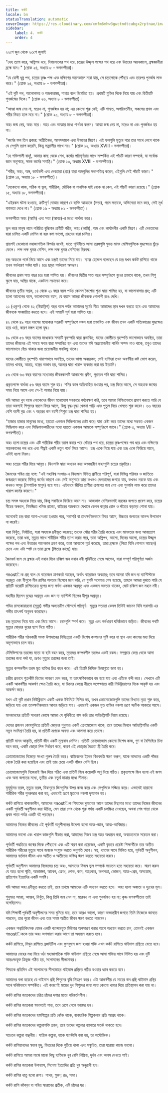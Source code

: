 ```yaml
---
title: কর্কট
locale: bn
statusTranslation: automatic
coverImage: https://res.cloudinary.com/xmfm6mhw3gwctndtcubgx2rptnae/image/upload/v1741354450/small_cover_tratado_esoterico_de_astrologia_hermetica_6210a35442.webp
sidebar:
    label: 4. কর্কট
    order: 4
---
```

২২শে জুন থেকে ২৩শে জুলাই

"দেহ ত্যাগ করে, অগ্নিপথ ধরে, দিবালোকের পথ ধরে, চন্দ্রের উজ্জ্বল পক্ষের পথ ধরে এবং উত্তরের অয়নকালে, ব্রহ্মজ্ঞানীরা ব্রহ্মে যান।" (শ্লোক ২৪, অধ্যায় ৮ - ভগবদ্গীতা)।

"যে যোগী ধূম্র পথ, চন্দ্রের কৃষ্ণ পক্ষ এবং দক্ষিণের অয়নকালে মারা যায়, সে চন্দ্রলোকে পৌঁছায় এবং তারপর পুনর্জন্ম লাভ করে।" (শ্লোক ২৫, অধ্যায় ৮ - ভগবদ্গীতা)।

"এই দুটি পথ, আলোকময় ও অন্ধকারময়, শাশ্বত বলে বিবেচিত হয়। প্রথমটি মুক্তির দিকে নিয়ে যায় এবং দ্বিতীয়টি পুনর্জন্মের দিকে।" (শ্লোক ২৬, অধ্যায় ৮ - ভগবদ্গীতা)।

"আত্মা জন্ম নেয় না, মরেও না, পুনর্জন্মও হয় না; এর কোনো শুরু নেই; এটি শাশ্বত, অপরিবর্তনীয়, সকলের প্রথম এবং শরীর নিহত হলে মরে না।" (শ্লোক ২০, অধ্যায় ৮ - ভগবদ্গীতা)।

অহং জন্ম নেয়, অহং মরে। অহং এবং আত্মার মধ্যে পার্থক্য করুন। আত্মা জন্ম নেয় না, মরেও না এবং পুনর্জন্মও হয় না।

"কর্মের ফল তিন প্রকার: অপ্রীতিকর, আনন্দদায়ক এবং উভয়ের মিশ্রণ। এই ফলগুলি মৃত্যুর পরে তার সাথে লেগে থাকে যে সেগুলি ত্যাগ করেনি, কিন্তু সন্ন্যাসীর সাথে নয়।" (শ্লোক ১২, অধ্যায় XVIII - ভগবদ্গীতা)।

"হে শক্তিশালী বাহু!, আমার কাছ থেকে শেখ, কর্মের পরিপূর্ণতার সাথে সম্পর্কিত এই পাঁচটি কারণ সম্পর্কে, যা সর্বোচ্চ জ্ঞান অনুসারে, সমস্ত কর্মের সমাপ্তি।" (শ্লোক ১৩, অধ্যায় XVIII - ভগবদ্গীতা)।

"শরীর, অহং, অঙ্গ, কার্যাবলী এবং দেবতারা (গ্রহ) যারা অঙ্গগুলির সভাপতিত্ব করেন, এইগুলি সেই পাঁচটি কারণ।" (শ্লোক ১৪, অধ্যায় ১৮ - ভগবদ্গীতা)।

"যেকোনো কাজ, সঠিক বা ভুল, শারীরিক, মৌখিক বা মানসিক যাই হোক না কেন, এই পাঁচটি কারণ রয়েছে।" (শ্লোক ১৫, অধ্যায় ১৮, ভগবদ্গীতা)।

"এইরকম ঘটনা হওয়ায়, ত্রুটিপূর্ণ বোঝার কারণে যে ব্যক্তি আত্মাকে (সত্তা), পরম সত্তাকে, অভিনেতা মনে করে, সেই মূর্খ বাস্তবতা দেখে না।" (শ্লোক ১৬ - অধ্যায় ৮১ - ভগবদ্গীতা)।

ভগবদ্গীতা অহং (আমি) এবং সত্তা (আত্মা)-র মধ্যে পার্থক্য করে।

ভুল করে মানুষ নামে পরিচিত বুদ্ধিমান প্রাণীটি শরীর, অহং (আমি), অঙ্গ এবং কার্যাবলীর একটি মিশ্রণ। এটি দেবতাদের দ্বারা চালিত একটি মেশিন বা বরং বলা ভালো, গ্রহদের দ্বারা চালিত।

প্রায়শই যেকোনো মহাজাগতিক বিপর্যয় যথেষ্ট, যাতে পৃথিবীতে আসা তরঙ্গগুলি ঘুমন্ত মানব মেশিনগুলিকে যুদ্ধক্ষেত্রে ছুঁড়ে ফেলে। লক্ষ লক্ষ ঘুমন্ত মেশিন, লক্ষ লক্ষ ঘুমন্ত মেশিনের বিরুদ্ধে।

চন্দ্র অহংকে গর্ভে নিয়ে আসে এবং চন্দ্রই তাদের নিয়ে যায়। ম্যাক্স হেন্ডেল বলেছেন যে চন্দ্র যখন কর্কট রাশিতে থাকে তখন গর্ভধারণ সর্বদা ঘটে। চন্দ্র ছাড়া গর্ভধারণ অসম্ভব।

জীবনের প্রথম সাত বছর চন্দ্র দ্বারা শাসিত হয়। জীবনের দ্বিতীয় সাত বছর সম্পূর্ণরূপে বুধের প্রভাবে থাকে, তখন শিশু স্কুলে যায়, অস্থির থাকে, একটানা নড়াচড়া করে।

জীবনের তৃতীয় সপ্তক, ১৪ থেকে ২১ বছর বয়স পর্যন্ত কোমল কৈশোর শুক্র দ্বারা শাসিত হয়, যা ভালোবাসার গ্রহ; এটি হলো আবেগের বয়স, ভালোবাসার বয়স, যে বয়সে আমরা জীবনকে গোলাপী রঙে দেখি।

২১ (একুশ) থেকে ৪২ (বিয়াল্লিশ) বছর বয়স পর্যন্ত আমাদের সূর্যের নীচে আমাদের স্থান দখল করতে হবে এবং আমাদের জীবনকে সংজ্ঞায়িত করতে হবে। এই সময়টি সূর্য দ্বারা শাসিত হয়।

৪২ থেকে ৪৯ বছর বয়সের মধ্যেকার সপ্তকটি সম্পূর্ণরূপে মঙ্গল দ্বারা প্রভাবিত এবং জীবন তখন একটি সত্যিকারের যুদ্ধক্ষেত্র হয়ে ওঠে, কারণ মঙ্গল হলো যুদ্ধ।

৪৯ থেকে ৫৬ বছর বয়সের মধ্যেকার সময়টি বৃহস্পতি দ্বারা প্রভাবিত; যাদের কোষ্ঠীতে বৃহস্পতি ভালোভাবে অবস্থিত, তারা তাদের জীবনের এই সময়ে সবার দ্বারা সম্মানিত হন এবং তাদের যদি অপ্রয়োজনীয় পার্থিব সম্পদ নাও থাকে, তবুও তাদের ভালোভাবে বেঁচে থাকার জন্য প্রয়োজনীয় সবকিছু থাকে।

যাদের কোষ্ঠীতে বৃহস্পতি খারাপভাবে অবস্থিত, তাদের ভাগ্য অন্যরকম; সেই ব্যক্তিরা তখন অবর্ণনীয় কষ্ট ভোগ করেন, তাদের খাবার, আশ্রয়, বস্ত্রের অভাব হয়, অন্যের দ্বারা খারাপ ব্যবহার করা হয় ইত্যাদি।

৫৬ থেকে ৬৩ বছর বয়সের মধ্যেকার জীবনকালটি আকাশের প্রবীণ, পুরাতন শনি দ্বারা শাসিত।

প্রকৃতপক্ষে বার্ধক্য ৫৬ বছর বয়সে শুরু হয়। শনির কাল অতিবাহিত হওয়ার পর, চন্দ্র ফিরে আসে, সে অহংকে জন্মের সময় নিয়ে আসে এবং সে-ই আবার নিয়ে যায়।

যদি আমরা খুব বয়স্ক লোকেদের জীবন মনোযোগ সহকারে পর্যবেক্ষণ করি, তবে আমরা নিশ্চিতভাবে প্রমাণ করতে পারি যে তারা অবশ্যই শিশুদের বয়সে ফিরে আসে, কিছু বৃদ্ধ-বৃদ্ধা খেলনা গাড়ি এবং পুতুল নিয়ে খেলতে শুরু করেন। ৬৩ বছরের বেশি বয়সী বৃদ্ধ এবং ৭ বছরের কম বয়সী শিশুরা চন্দ্র দ্বারা শাসিত হয়।

"হাজার হাজার মানুষের মধ্যে, হয়তো একজন সিদ্ধিলাভের চেষ্টা করে; যারা চেষ্টা করে তাদের মধ্যে সম্ভবত একজন সিদ্ধিলাভ করে এবং সিদ্ধিলাভকারীদের মধ্যে হয়তো একজন আমাকে সম্পূর্ণরূপে জানে।" (শ্লোক ৩, অধ্যায় VII - ভগবদ্গীতা)।

অহং হলো চন্দ্রের এবং এটি শারীরিক শরীর ত্যাগ করার পরে ধোঁয়ার পথ ধরে, চন্দ্রের কৃষ্ণপক্ষের পথ ধরে এবং দক্ষিণের অয়নকালের পথ ধরে এবং শীঘ্রই একটি নতুন গর্ভে ফিরে আসে। চন্দ্র একে নিয়ে যায় এবং চন্দ্র একে ফিরিয়ে আনে, এটাই হলো নিয়ম।

অহং চন্দ্রের শরীর দিয়ে আবৃত। থিওসফি দ্বারা অধ্যয়ন করা অভ্যন্তরীণ বাহনগুলি চন্দ্রের প্রকৃতির।

জৈনদের পবিত্র গ্রন্থ বলে: "এই মহাবিশ্ব সংসার-এ বিদ্যমান বিভিন্ন প্রাণীতে পরিপূর্ণ, যারা বিভিন্ন পরিবার ও জাতিতে জন্মগ্রহণ করেছে বিভিন্ন কর্মের কারণে এবং সেই অনুসারে তারা কখনও দেবতাদের জগতে যায়, কখনও নরকে যায় এবং কখনও অসুর (পৈশাচিক মানুষ) হয়ে যায়। এইভাবে জীবিত প্রাণীরা ক্রমাগত জন্ম নেয় এবং পুনর্জন্ম লাভ করে তাদের খারাপ কর্মের কারণে।"

চন্দ্র সমস্ত অহংকে নিয়ে যায়, কিন্তু সবাইকে ফিরিয়ে আনে না। আজকাল বেশিরভাগই নরকের জগতে প্রবেশ করে, চন্দ্রের নীচের অঞ্চলে, নিমজ্জিত খনিজ রাজ্যে, বাইরের অন্ধকারে যেখানে কেবল কান্নার রোল ও দাঁতের কড়মড় শোনা যায়।

অনেকেই চন্দ্র দ্বারা আনা-নেওয়া হওয়ার পরে, সরাসরি বা তাৎক্ষণিকভাবে ফিরে আসে, উচ্চতর জগতের আনন্দ উপভোগ না করেই।

যারা নিখুঁত, নির্বাচিত, যারা অহংকে দ্রবীভূত করেছে; তাদের সৌর শরীর তৈরি করেছে এবং মানবতার জন্য আত্মত্যাগ করেছে, তারা ধন্য, মৃত্যুর সাথে শারীরিক শরীর ত্যাগ করার পরে, তারা অগ্নিপথ, আলো, দিনের আলো, চন্দ্রের উজ্জ্বল পক্ষের পথ এবং উত্তরের অয়নকাল গ্রহণ করে, তারা আত্মাকে মূর্ত করেছে, তারা ব্রহ্মকে (পিতা যিনি গোপনে আছেন) চেনে এবং এটা স্পষ্ট যে তারা ব্রহ্মে (পিতার কাছে) যায়।

জৈনধর্ম বলে যে ব্রহ্মার এই মহান দিনে চব্বিশ জন মহান নবী পৃথিবীতে নেমে আসেন, যারা সম্পূর্ণ পরিপূর্ণতা অর্জন করেছেন।

গnostিক গ্রন্থ বলে যে বারোজন ত্রাণকর্তা আছেন, অর্থাৎ বারোজন অবতার; তবে আমরা যদি জন দ্য ব্যাপ্টিস্টকে অগ্রদূত এবং যীশুকে মীন রাশির অবতার হিসেবে মনে করি, যে যুগটি সবেমাত্র শেষ হয়েছে, তাহলে আমরা বুঝতে পারি যে প্রতিটি বারোটি রাশিচক্রের যুগের জন্য সর্বদা একজন অগ্রদূত এবং একজন অবতার থাকেন, মোট চব্বিশ জন মহান নবী।

মহাবীর ছিলেন বুদ্ধের অগ্রদূত এবং জন দ্য ব্যাপ্টিস্ট ছিলেন যীশুর অগ্রদূত।

পবিত্র রাসকোয়ারনো (মৃত্যু) গভীর অভ্যন্তরীণ সৌন্দর্যে পরিপূর্ণ। মৃত্যুর সত্যতা কেবল তিনিই জানেন যিনি সরাসরি এর গভীর তাৎপর্য অনুভব করেছেন।

চন্দ্র মৃতদের নিয়ে যায় এবং নিয়ে আসে। চরমগুলি স্পর্শ করে। মৃত্যু এবং গর্ভধারণ ঘনিষ্ঠভাবে জড়িত। জীবনের পথটি মৃত্যুর ঘোড়ার খুরের ছাপ দিয়ে গঠিত।

শারীরিক শরীর গঠনকারী সমস্ত উপাদানের বিচ্ছিন্নতা একটি বিশেষ কম্পনের সৃষ্টি করে যা স্থান এবং কালের মধ্য দিয়ে অদৃশ্যভাবে চলে যায়।

টেলিভিশনের তরঙ্গের মতো যা ছবি বহন করে, মৃতদের কম্পনশীল তরঙ্গও একই রকম। সম্প্রচার কেন্দ্র থেকে আসা তরঙ্গের জন্য পর্দা যা, ভ্রূণও মৃত্যুর তরঙ্গের জন্য তাই।

মৃত্যুর কম্পনশীল তরঙ্গ মৃত ব্যক্তির চিত্র বহন করে। এই চিত্রটি নিষিক্ত ডিম্বাণুতে জমা হয়।

চন্দ্রীয় প্রভাবে শুক্রকীট ডিমের আবরণ ভেদ করে, যা তাৎক্ষণিকভাবে বন্ধ হয়ে যায় এবং এটিকে বন্দী করে। সেখানে এটি একটি আকর্ষণীয় আকর্ষণ ক্ষেত্র তৈরি করে, যা ডিমের কেন্দ্রে নীরবে অপেক্ষারত নারী নিউক্লিয়াসের দিকে আকৃষ্ট হয় এবং আকর্ষণ করে।

যখন এই দুটি প্রধান নিউক্লিয়াস একটি একক ইউনিটে মিলিত হয়, তখন ক্রোমোজোমগুলি তাদের বিখ্যাত নৃত্য শুরু করে, জড়িয়ে যায় এবং তাত্ক্ষণিকভাবে আবার জড়িয়ে যায়। এভাবেই একজন মৃত ব্যক্তির নকশা ভ্রূণে স্ফটিক আকারে আসে।

মানবদেহের প্রতিটি সাধারণ কোষে আমরা যে পৃথিবীতে বাস করি তার আটচল্লিশটি নিয়ম রয়েছে।

দেহের প্রজনন কোষগুলিতে প্রতিটি জোড়ার শুধুমাত্র একটি ক্রোমোজোম থাকে, তবে তাদের মিলনে আটচল্লিশটির একটি নতুন সংমিশ্রণ তৈরি হয়, যা প্রতিটি ভ্রূণকে অনন্য এবং আলাদা করে তোলে।

প্রতিটি মানব আকৃতি, প্রতিটি জীব একটি মূল্যবান মেশিন। প্রতিটি ক্রোমোজোম কোনো বিশেষ কাজ, গুণ বা বৈশিষ্ট্যের চিহ্ন বহন করে, একটি জোড়া লিঙ্গ নির্ধারণ করে, কারণ এই জোড়ার দ্বৈততা স্ত্রী তৈরি করে।

ক্রোমোজোমের বিজোড় সংখ্যা পুরুষ তৈরি করে। বাইবেলের ইভের কিংবদন্তি স্মরণ করুন, যাকে আদমের একটি পাঁজর থেকে তৈরি করা হয়েছিল এবং তাই তার চেয়ে একটি পাঁজর বেশি ছিল।

ক্রোমোজোমগুলি নিজেরাই জিন দিয়ে গঠিত এবং প্রতিটি জিন কয়েকটি অণু দিয়ে গঠিত। প্রকৃতপক্ষে জিন হলো এই জগৎ এবং অন্য জগতের মধ্যে, তৃতীয় এবং চতুর্থ মাত্রার মধ্যে সীমান্ত।

মুমূর্ষুদের তরঙ্গ, মৃত্যুর তরঙ্গ, ডিম্বাণুতে জিনগুলির উপর কাজ করে এবং সেগুলিকে সজ্জিত করে। এভাবেই হারানো শারীরিক শরীর পুনরুদ্ধার করা হয়, এভাবেই ভ্রূণে মৃতদের নকশা দৃশ্যমান হয়।

কর্কট রাশিতে থাকাকালীন, আমাদের গnostিক শিষ্যদের ঘুমানোর আগে তাদের বিছানার মধ্যে তাদের নিজের জীবনের একটি পূর্ববর্তী অনুশীলন করা উচিত, যেন তারা শেষ থেকে শুরু পর্যন্ত একটি চলচ্চিত্র দেখছেন, অথবা শেষ পাতা থেকে প্রথম পাতা পর্যন্ত একটি বই পড়ছেন।

আমাদের নিজের জীবনের এই পূর্ববর্তী অনুশীলনের উদ্দেশ্য হলো আত্ম-জ্ঞান, আত্ম-আবিষ্কার।

আমাদের ভালো এবং খারাপ কাজগুলি স্বীকার করা, আমাদের নিজস্ব চন্দ্র অহং অধ্যয়ন করা, অবচেতনকে সচেতন করা।

পূর্ববর্তী পদ্ধতিতে জন্মের দিকে পৌঁছানো এবং এটি স্মরণ করা প্রয়োজন, একটি বৃহত্তর প্রচেষ্টা শিক্ষার্থীকে তার অতীত শারীরিক শরীরের মৃত্যুর সাথে জন্মকে সংযুক্ত করতে অনুমতি দেবে। স্বপ্ন, ধ্যানের সাথে মিলিত হয়ে, পূর্ববর্তী অনুশীলন, আমাদের বর্তমান জীবন এবং অতীত ও অতীতের অস্তিত্ব স্মরণ করতে সহায়তা করবে।

পূর্ববর্তী অনুশীলন আমাদের নিজেদের চন্দ্র অহং, আমাদের নিজস্ব ভুল সম্পর্কে সচেতন হতে সহায়তা করে। স্মরণ করুন যে অহং হলো স্মৃতি, আকাঙ্ক্ষা, আবেগ, ক্রোধ, লোভ, কাম, অহংকার, অলসতা, ভোজন, আত্ম-প্রেম, অসন্তোষ, প্রতিশোধ ইত্যাদির একটি সমষ্টি।

যদি আমরা অহং দ্রবীভূত করতে চাই, তবে প্রথমে আমাদের এটি অধ্যয়ন করতে হবে। অহং হলো অজ্ঞতা ও দুঃখের মূল।

শুধুমাত্র আত্মা, আত্মন, নিখুঁত, কিন্তু তিনি জন্ম নেন না, মরেনও না এবং পুনর্জন্মও হয় না; কৃষ্ণ ভগবদ্গীতায় তাই বলেছিলেন।

যদি শিক্ষার্থী পূর্ববর্তী অনুশীলনের সময় ঘুমিয়ে যায়, তবে আরও ভালো, কারণ অভ্যন্তরীণ জগতে তিনি নিজেকে জানতে পারবেন, তার পুরো জীবন এবং তার সমস্ত অতীত জীবন স্মরণ করতে পারবেন।

একজন শল্যচিকিৎসক যেমন একটি ক্যান্সারযুক্ত টিউমার অপসারণ করার আগে অধ্যয়ন করতে চান, তেমনই একজন গnostিককে তার অহং অপসারণ করার আগে তা অধ্যয়ন করতে হবে।

কর্কট রাশিতে, মিথুন রাশিতে ব্রঙ্কাইটিস এবং ফুসফুসে জমা হওয়া শক্তি এখন কর্কট রাশিতে থাইমাস গ্রন্থিতে যেতে হবে।

আমাদের দেহের মধ্য দিয়ে ওঠা মহাজাগতিক শক্তি থাইমাস গ্রন্থিতে নেমে আসা শক্তির সাথে মিলিত হয় এবং দুটি আন্তঃসংযুক্ত ত্রিভুজ গঠিত হয়, সলোমনের সীলমোহর।

শিষ্যকে প্রতিদিন এই সলোমনের সীলমোহর থাইমাস গ্রন্থিতে গঠিত হওয়ার ধ্যান করতে হবে।

আমাদের বলা হয়েছে যে থাইমাস গ্রন্থি শিশুদের বৃদ্ধি নিয়ন্ত্রণ করে। এটা আকর্ষণীয় যে মায়ের স্তন গ্রন্থি থাইমাস গ্রন্থির সাথে ঘনিষ্ঠভাবে সম্পর্কিত। এই কারণেই মায়ের দুধ শিশুদের জন্য অন্য কোনো খাবার দিয়ে প্রতিস্থাপন করা যায় না।

কর্কট রাশির জাতকদের চরিত্র চাঁদের দশার মতো পরিবর্তনশীল।

কর্কট রাশির জাতকরা স্বভাবতই শান্ত, তবে রেগে গেলে ভয়ঙ্কর হন।

কর্কট রাশির জাতকদের হস্তশিল্পের প্রতি ঝোঁক থাকে, ব্যবহারিক শিল্পকলার প্রতি আগ্রহ থাকে।

কর্কট রাশির জাতকদের কল্পনাশক্তি প্রবল, তবে তাদের কল্পনার ব্যাপারে সতর্ক থাকতে হবে।

সচেতন কল্পনা বাঞ্ছনীয়। যান্ত্রিক কল্পনা, যাকে ফ্যান্টাসি বলা হয়, তা অযৌক্তিক।

কর্কট রাশিয়ানদের স্বভাব মৃদু, ভিতরের দিকে গুটিয়ে থাকা এবং সঙ্কুচিত, তারা ঘরোয়া কাজে ভালো।

কর্কট রাশিতে আমরা মাঝে মাঝে কিছু ব্যক্তিকে খুব বেশি নিষ্ক্রিয়, দুর্বল এবং অলস দেখতে পাই।

কর্কট রাশির জাতকরা উপন্যাস, সিনেমা ইত্যাদির প্রতি খুব অনুরাগী হন।

কর্কট রাশির ধাতু হলো রূপা। পাথর, মুক্তা; রঙ, সাদা।

কর্কট রাশি কাঁকড়া বা পবিত্র স্কারাবের প্রতীক, এটি চাঁদের ঘর।


